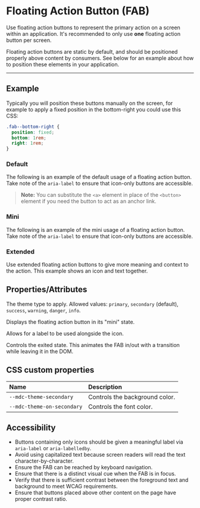 
<PageSection>

# Floating Action Button (FAB)

Use floating action buttons to represent the primary action on a screen within an application. It's recommended to only use **one** floating action button
per screen.

Floating action buttons are static by default, and should be positioned properly above content by consumers. See below for an example
about how to position these elements in your application.

</PageSection>

---

<PageSection>

## Example

Typically you will position these buttons manually on the screen, for example to apply a fixed position in the bottom-right you could use this CSS:

```css
.fab--bottom-right {
  position: fixed;
  bottom: 1rem;
  right: 1rem;
}
```

### Default

The following is an example of the default usage of a floating action button. Take note of the `aria-label` to ensure that icon-only buttons are accessible.

<LiveDemo dense codeHtml={FabDefaultCodeHtml()}>
  <FabDemo />
</LiveDemo>

> **Note:** You can substitute the `<a>` element in place of the `<button>` element if you need the button to act as an anchor link.

### Mini

The following is an example of the mini usage of a floating action button. Take note of the `aria-label` to ensure that icon-only buttons are accessible.

<LiveDemo dense codeHtml={FabMiniCodeHtml()}>
  <FabDemo mini />
</LiveDemo>

### Extended

Use extended floating action buttons to give more meaning and context to the action. This example shows an icon and text together.

<LiveDemo dense codeHtml={FabExtendedCodeHtml()}>
  <FabDemo extended />
</LiveDemo>

</PageSection>

<PageSection>

## Properties/Attributes

<PropertyDef name="theme" type="string" prop={false} defaultValue="&quot;secondary&quot;">

The theme type to apply. Allowed values: `primary`, `secondary` (default), `success`, `warning`, `danger`, `info`.
  
</PropertyDef>

<PropertyDef name="mini" type="boolean" defaultValue="false">

Displays the floating action button in its "mini" state.
  
</PropertyDef>

<PropertyDef name="extended" type="boolean" defaultValue="false">

Allows for a label to be used alongside the icon.
  
</PropertyDef>

<PropertyDef name="exited" type="boolean" defaultValue="false">

Controls the exited state. This animates the FAB in/out with a transition while leaving it in the DOM.
  
</PropertyDef>

</PageSection>

<PageSection>

## CSS custom properties

| Name                                | Description
| :-----------------------------------| :----------------------
| `--mdc-theme-secondary`             | Controls the background color.
| `--mdc-theme-on-secondary`          | Controls the font color.

</PageSection>

<PageSection>

## Accessibility

* Buttons containing only icons should be given a meaningful label via `aria-label` or `aria-labelledby`.
* Avoid using capitalized text because screen readers will read the text character-by-character.
* Ensure the FAB can be reached by keyboard navigation.
* Ensure that there is a distinct visual cue when the FAB is in focus.
* Verify that there is sufficient contrast between the foreground text and background to meet WCAG requirements.
* Ensure that buttons placed above other content on the page have proper contrast ratio.

</PageSection>
